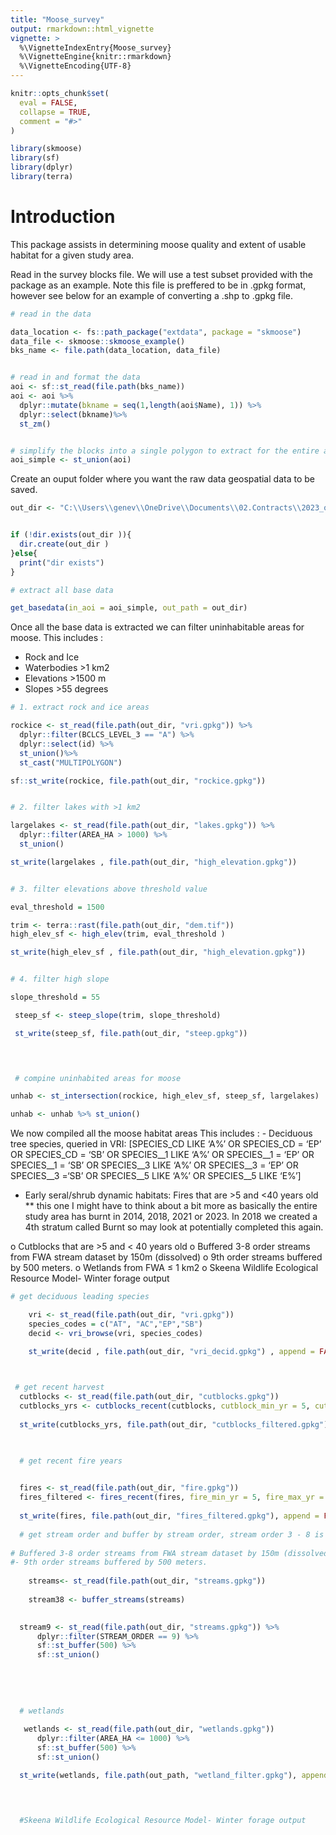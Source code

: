 ```yaml
---
title: "Moose_survey"
output: rmarkdown::html_vignette
vignette: >
  %\VignetteIndexEntry{Moose_survey}
  %\VignetteEngine{knitr::rmarkdown}
  %\VignetteEncoding{UTF-8}
---
```


```r
knitr::opts_chunk$set(
  eval = FALSE,
  collapse = TRUE,
  comment = "#>"
)
```

```r
library(skmoose)
library(sf)
library(dplyr)
library(terra)

```

# Introduction

This package assists in determining moose quality and extent of usable habitat for a given study area. 

Read in the survey blocks file. We will use a test subset provided with the package as an example. Note this file is preffered to be in .gpkg format, however see below for an example of converting a .shp to .gpkg file. 

```r

# read in the data 

data_location <- fs::path_package("extdata", package = "skmoose")
data_file <- skmoose::skmoose_example()
bks_name <- file.path(data_location, data_file)


# read in and format the data 
aoi <- sf::st_read(file.path(bks_name))
aoi <- aoi %>%
  dplyr::mutate(bkname = seq(1,length(aoi$Name), 1)) %>%
  dplyr::select(bkname)%>%
  st_zm()


# simplify the blocks into a single polygon to extract for the entire area. 
aoi_simple <- st_union(aoi)

```

Create an ouput folder where you want the raw data geospatial data to be saved. 

```r

out_dir <- "C:\\Users\\genev\\OneDrive\\Documents\\02.Contracts\\2023_oddjobs\\2023_moose_block_surveyR\\02.Data\\data"


if (!dir.exists(out_dir )){
  dir.create(out_dir )
}else{
  print("dir exists")
}


```

```r
# extract all base data

get_basedata(in_aoi = aoi_simple, out_path = out_dir)


```

Once all the base data is extracted we can filter uninhabitable areas for moose. 
This includes : 

- Rock and Ice 
- Waterbodies >1 km2
- Elevations >1500 m 
- Slopes >55 degrees


```r
# 1. extract rock and ice areas

rockice <- st_read(file.path(out_dir, "vri.gpkg")) %>%
  dplyr::filter(BCLCS_LEVEL_3 == "A") %>%
  dplyr::select(id) %>%
  st_union()%>%
  st_cast("MULTIPOLYGON")

sf::st_write(rockice, file.path(out_dir, "rockice.gpkg"))


# 2. filter lakes with >1 km2

largelakes <- st_read(file.path(out_dir, "lakes.gpkg")) %>%
  dplyr::filter(AREA_HA > 1000) %>%
  st_union()

st_write(largelakes , file.path(out_dir, "high_elevation.gpkg"))


# 3. filter elevations above threshold value

eval_threshold = 1500

trim <- terra::rast(file.path(out_dir, "dem.tif"))
high_elev_sf <- high_elev(trim, eval_threshold )

st_write(high_elev_sf , file.path(out_dir, "high_elevation.gpkg"))


# 4. filter high slope 

slope_threshold = 55

 steep_sf <- steep_slope(trim, slope_threshold)

 st_write(steep_sf, file.path(out_dir, "steep.gpkg"))



 
 # compine uninhabited areas for moose

unhab <- st_intersection(rockice, high_elev_sf, steep_sf, largelakes)

unhab <- unhab %>% st_union()


```



We now compiled all the moose habitat areas 
This includes : 
- Deciduous tree species, queried in VRI: [SPECIES_CD LIKE 'A%' OR SPECIES_CD = 'EP' OR SPECIES_CD = 'SB' OR SPECIES__1 LIKE 'A%' OR SPECIES__1 = 'EP' OR SPECIES__1 = 'SB' OR SPECIES__3 LIKE 'A%' OR SPECIES__3 = 'EP' OR SPECIES__3 ='SB' OR SPECIES__5 LIKE 'A%' OR SPECIES__5 LIKE 'E%']

- Early seral/shrub dynamic habitats: Fires that are >5 and <40 years old 
** this one I might have to think about a bit more as basically the entire study area has burnt in 2014, 2018, 2021 or 2023. In 2018 we created a 4th stratum called Burnt so may look at potentially completed this again.

o	Cutblocks that are >5 and < 40 years old 
o	Buffered 3-8 order streams from FWA stream dataset by 150m (dissolved) 
o	9th order streams buffered by 500 meters. 
o	Wetlands from FWA ≤ 1 km2
o	Skeena Wildlife Ecological Resource Model- Winter forage output 



```r

# get deciduous leading species

    vri <- st_read(file.path(out_dir, "vri.gpkg"))
    species_codes = c("AT", "AC","EP","SB")
    decid <- vri_browse(vri, species_codes)

    st_write(decid , file.path(out_dir, "vri_decid.gpkg") , append = FALSE)

  

 # get recent harvest 
  cutblocks <- st_read(file.path(out_dir, "cutblocks.gpkg"))
  cutblocks_yrs <- cutblocks_recent(cutblocks, cutblock_min_yr = 5, cutblock_max_yr = 40)
 
  st_write(cutblocks_yrs, file.path(out_dir, "cutblocks_filtered.gpkg"), append = FALSE)


  
  # get recent fire years 

  
  fires <- st_read(file.path(out_dir, "fire.gpkg"))
  fires_filtered <- fires_recent(fires, fire_min_yr = 5, fire_max_yr = 40 )
  
  st_write(fires, file.path(out_dir, "fires_filtered.gpkg"), append = FALSE)
  
  # get stream order and buffer by stream order, stream order 3 - 8 is 150m buffer, stream order 9 bufferd by 500m 
  
# Buffered 3-8 order streams from FWA stream dataset by 150m (dissolved) 
#- 9th order streams buffered by 500 meters. 
  
    streams<- st_read(file.path(out_dir, "streams.gpkg")) 
    
    stream38 <- buffer_streams(streams)
    

  stream9 <- st_read(file.path(out_dir, "streams.gpkg")) %>% 
      dplyr::filter(STREAM_ORDER == 9) %>%
      sf::st_buffer(500) %>%
      sf::st_union()
  
  
  
  
  
  # wetlands 
  
   wetlands <- st_read(file.path(out_dir, "wetlands.gpkg")) 
      dplyr::filter(AREA_HA <= 1000) %>%
      sf::st_buffer(500) %>%
      sf::st_union()

  st_write(wetlands, file.path(out_path, "wetland_filter.gpkg"), append = FALSE)


  
  
  #Skeena Wildlife Ecological Resource Model- Winter forage output 
  
  
  
  
  

```

